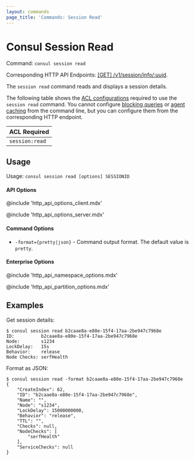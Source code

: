 ```yaml
---
layout: commands
page_title: 'Commands: Session Read'
---
```


# Consul Session Read

Command: `consul session read`

Corresponding HTTP API Endpoints: [\[GET\] /v1/session/info/:uuid](/api-docs/session#read-session).

The `session read` command reads and displays a session details.

The following table shows the [ACL configurations](/api#authentication) required to use the `session read` command. You cannot configure 
[blocking queries](/api-docs/features/blocking) or [agent caching](/api-docs/features/caching)
from the command line, but you can configure them from the corresponding HTTP endpoint.

| ACL Required   |
| -------------- |
| `session:read` |

## Usage

Usage: `consul session read [options] SESSIONID`

#### API Options

@include 'http_api_options_client.mdx'

@include 'http_api_options_server.mdx'

#### Command Options

- `-format={pretty|json}` - Command output format. The default value is `pretty`.

#### Enterprise Options

@include 'http_api_namespace_options.mdx'

@include 'http_api_partition_options.mdx'

## Examples

Get session details:

```shell-session
$ consul session read b2caae8a-e80e-15f4-17aa-2be947c7968e
ID:          b2caae8a-e80e-15f4-17aa-2be947c7968e
Node:        s1234
LockDelay:   15s
Behavior:    release
Node Checks: serfHealth
```

Format as JSON:

```shell-session
$ consul session read -format b2caae8a-e80e-15f4-17aa-2be947c7968e
{
    "CreateIndex": 62,
    "ID": "b2caae8a-e80e-15f4-17aa-2be947c7968e",
    "Name": "",
    "Node": "s1234",
    "LockDelay": 15000000000,
    "Behavior": "release",
    "TTL": "",
    "Checks": null,
    "NodeChecks": [
        "serfHealth"
    ],
    "ServiceChecks": null
}
```
